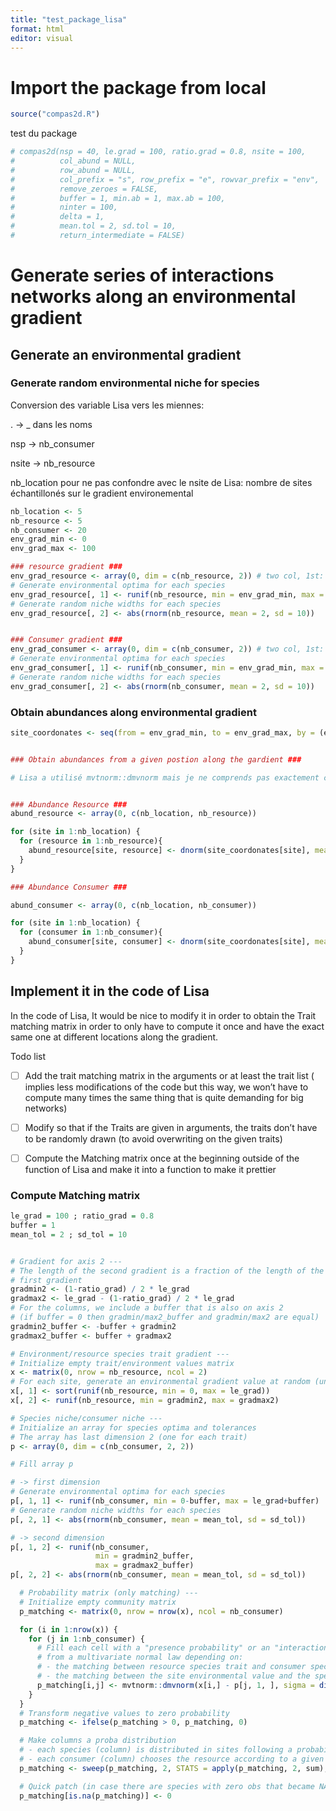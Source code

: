 ```yaml
---
title: "test_package_lisa"
format: html
editor: visual
---
```


# Import the package from local

```r
source("compas2d.R")
```

test du package

```r
# compas2d(nsp = 40, le.grad = 100, ratio.grad = 0.8, nsite = 100,
#          col_abund = NULL,
#          row_abund = NULL,
#          col_prefix = "s", row_prefix = "e", rowvar_prefix = "env",
#          remove_zeroes = FALSE,
#          buffer = 1, min.ab = 1, max.ab = 100,
#          ninter = 100,
#          delta = 1,
#          mean.tol = 2, sd.tol = 10,
#          return_intermediate = FALSE)
```

# Generate series of interactions networks along an environmental gradient

## Generate an environmental gradient

### Generate random environmental niche for species

Conversion des variable Lisa vers les miennes:

. -\> \_ dans les noms

nsp -\> nb_consumer

nsite -\> nb_resource

nb_location pour ne pas confondre avec le nsite de Lisa: nombre de sites échantillonés sur le gradient environemental

```r

nb_location <- 5
nb_resource <- 5
nb_consumer <- 20
env_grad_min <- 0
env_grad_max <- 100

### resource gradient ###
env_grad_resource <- array(0, dim = c(nb_resource, 2)) # two col, 1st: mean, 2nd: sd
# Generate environmental optima for each species
env_grad_resource[, 1] <- runif(nb_resource, min = env_grad_min, max = env_grad_max)
# Generate random niche widths for each species
env_grad_resource[, 2] <- abs(rnorm(nb_resource, mean = 2, sd = 10))


### Consumer gradient ###
env_grad_consumer <- array(0, dim = c(nb_consumer, 2)) # two col, 1st: mean, 2nd: sd
# Generate environmental optima for each species
env_grad_consumer[, 1] <- runif(nb_consumer, min = env_grad_min, max = env_grad_max)
# Generate random niche widths for each species
env_grad_consumer[, 2] <- abs(rnorm(nb_consumer, mean = 2, sd = 10))
```

### Obtain abundances along environmental gradient

```r

site_coordonates <- seq(from = env_grad_min, to = env_grad_max, by = (env_grad_max - env_grad_min)/nb_location)


### Obtain abundances from a given postion along the gardient ###

# Lisa a utilisé mvtnorm::dmvnorm mais je ne comprends pas exactement ce qu'elle a fait. Je pense que c'est due au fait qu'elle prend en compte deux gradients pour deux traits en compte en même temps


### Abundance Resource ### 
abund_resource <- array(0, c(nb_location, nb_resource))

for (site in 1:nb_location) {
  for (resource in 1:nb_resource){
    abund_resource[site, resource] <- dnorm(site_coordonates[site], mean = env_grad_resource[resource, 1], sd = env_grad_resource[resource, 2])
  }
}

### Abundance Consumer ###

abund_consumer <- array(0, c(nb_location, nb_consumer))

for (site in 1:nb_location) {
  for (consumer in 1:nb_consumer){
    abund_consumer[site, consumer] <- dnorm(site_coordonates[site], mean = env_grad_consumer[consumer, 1], sd = env_grad_consumer[consumer, 2])
  }
}
```

## Implement it in the code of Lisa

In the code of Lisa, It would be nice to modify it in order to obtain the Trait matching matrix in order to only have to compute it once and have the exact same one at different locations along the gradient.

Todo list

-   [ ] Add the trait matching matrix in the arguments or at least the trait list ( implies less modifications of the code but this way, we won't have to compute many times the same thing that is quite demanding for big networks)

-   [ ] Modify so that if the Traits are given in arguments, the traits don't have to be randomly drawn (to avoid overwriting on the given traits)

-   [ ] Compute the Matching matrix once at the beginning outside of the function of Lisa and make it into a function to make it prettier

### Compute Matching matrix

```r

le_grad = 100 ; ratio_grad = 0.8
buffer = 1
mean_tol = 2 ; sd_tol = 10


# Gradient for axis 2 ---
# The length of the second gradient is a fraction of the length of the
# first gradient
gradmin2 <- (1-ratio_grad) / 2 * le_grad
gradmax2 <- le_grad - (1-ratio_grad) / 2 * le_grad
# For the columns, we include a buffer that is also on axis 2
# (if buffer = 0 then gradmin/max2_buffer and gradmin/max2 are equal)
gradmin2_buffer <- -buffer + gradmin2
gradmax2_buffer <- buffer + gradmax2

# Environment/resource species trait gradient ---
# Initialize empty trait/environment values matrix
x <- matrix(0, nrow = nb_resource, ncol = 2)
# For each site, generate an environmental gradient value at random (uniform) (and sort them)
x[, 1] <- sort(runif(nb_resource, min = 0, max = le_grad))
x[, 2] <- runif(nb_resource, min = gradmin2, max = gradmax2)

# Species niche/consumer niche ---
# Initialize an array for species optima and tolerances
# The array has last dimension 2 (one for each trait)
p <- array(0, dim = c(nb_consumer, 2, 2))

# Fill array p

# -> first dimension
# Generate environmental optima for each species
p[, 1, 1] <- runif(nb_consumer, min = 0-buffer, max = le_grad+buffer)
# Generate random niche widths for each species
p[, 2, 1] <- abs(rnorm(nb_consumer, mean = mean_tol, sd = sd_tol))

# -> second dimension
p[, 1, 2] <- runif(nb_consumer,
                   min = gradmin2_buffer,
                   max = gradmax2_buffer)
p[, 2, 2] <- abs(rnorm(nb_consumer, mean = mean_tol, sd = sd_tol))

```

```r
  # Probability matrix (only matching) ---
  # Initialize empty community matrix
  p_matching <- matrix(0, nrow = nrow(x), ncol = nb_consumer)

  for (i in 1:nrow(x)) {
    for (j in 1:nb_consumer) {
      # Fill each cell with a "presence probability" or an "interaction probability"
      # from a multivariate normal law depending on:
      # - the matching between resource species trait and consumer species trait
      # - the matching between the site environmental value and the species niche optimum on this gradient
      p_matching[i,j] <- mvtnorm::dmvnorm(x[i,] - p[j, 1, ], sigma = diag(p[j, 2, ]^2))
    }
  }
  # Transform negative values to zero probability
  p_matching <- ifelse(p_matching > 0, p_matching, 0)

  # Make columns a proba distribution
  # - each species (column) is distributed in sites following a probability of choosing this site
  # - each consumer (column) chooses the resource according to a given proba of presence
  p_matching <- sweep(p_matching, 2, STATS = apply(p_matching, 2, sum), FUN = "/")

  # Quick patch (in case there are species with zero obs that became NA at the division step)
  p_matching[is.na(p_matching)] <- 0
```
